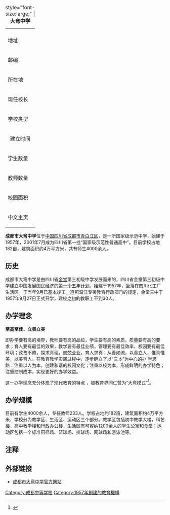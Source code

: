 {{primarysources|time=2011-02-03T05:51:30+00:00}}
{| class="wikitable" class="infobox" style="width:320px; "
|+ style="font-size:large;" | '''大弯中学'''
|-
| bgcolor="#ffffff" align="left" colspan=2 | 
|-
!bgcolor="#efefef" |地址
|bgcolor="#dfefff" |四川省成都市青白江区学苑路128号
|-
!bgcolor="#efefef" |邮编
|bgcolor="#dfefff" |610300
|-
! bgcolor="#efefef" | 所在地
| bgcolor="#dfefff" | [[中国|中国]][[四川省|四川省]][[成都市|成都市]][[青白江区|青白江区]]
|-
! bgcolor="#efefef" | 现任校长
| bgcolor="#dfefff" | 赵泽高
|-
! bgcolor="#efefef" | 学校类型
| bgcolor="#dfefff" | 公立全日制普通中学
|-
! bgcolor="#efefef" align=center | 建立时间
| bgcolor="#dfefff" | 1957年
|-
! bgcolor="#efefef" | 学生数量
| bgcolor="#dfefff" | 全日制学生约4000人
|-
! bgcolor="#efefef" | 教师数量
| bgcolor="#dfefff" | 全职教师约240人
|-
! bgcolor="#efefef" | 校园面积
| bgcolor="#dfefff" | 182亩
|-
! bgcolor="#efefef" | 中文主页
| bgcolor="#dfefff" | [http://www.dawan.net/ www.dawan.net] {{Wayback|url=http://www.dawan.net/ |date=20210118044222 }}
|}
'''成都市大弯中学'''位于[[中国|中国]][[四川省|四川省]][[成都市|成都市]][[青白江区|青白江区]]，是一所国家级示范中学，始建于1957年，2001年7月成为四川省第一批“国家级示范性普通高中”。目前学校占地182亩，建筑面积约4万平方米，共有师生4000余人。

== 历史 ==
成都市大弯中学是由四川省[[金堂|金堂]]第三初级中学发展而来的，四川省金堂第三初级中学建立中国发展国民经济的[[第一个五年计划|第一个五年计划]]。始建于1957年，坐落在四川化工厂生活区。于当年9月已基本竣工。遵照温江专署教育行政部门的规定，金堂三中于1957年9月27日正式开学，建校之初的教职工不到30人。

== 办学理念 ==
'''至高至佳、立善立美'''

即办学要有高的境界，教师要有高的品位，学生要有高的素质，质量要有高的要求；育人要有最佳的效果，教学要有最佳业绩，管理要有最佳效率，校园要有最佳环境；孜孜不倦，探求真理，兢兢业业，育人求真；从善如流，以善立人，惟真惟美，以美育人。在教育教学实践过程中，逐步确立了以“三本”为中心的办 学思路：注重以人为本，创建和谐的校园文化；注重以校为本，形成鲜明的办学特色；注重控制成本，实现更好的办学效益。

这一办学理念充分体现了现代教育的特点 ，被教育界同仁赞为“大弯模式”<ref>{{cite news|language=zh-cn|publisher=四川日报|title=唱响“大弯模式”|url=http://www.sichuandaily.com.cn/1999/sichuandaily/199906/07/html/7002.html|}}</ref>。

==办学规模==
目前有学生4000余人，专任教师233人。学校占地约182亩，建筑面积约4万平方米，学校分为教学区、生活区、运动区三个部分。教学区包括初中教学大楼，科艺楼，高中教学楼和行政办公楼，生活区有可容纳1200余人的学生公寓和食堂；运动区包括一个标准田径场、篮球场、排球场、网球场和游泳池等。

== 注释 ==
{{reflist}}
== 外部链接 ==
* [http://www.dawan.net 成都市大弯中学官方网站] {{Wayback|url=http://www.dawan.net/ |date=20210118044222 }}

{{四川省示范性普通高级中学}}

[[Category:成都中等学校|Category:成都中等学校]]
[[Category:1957年創建的教育機構|Category:1957年創建的教育機構]]